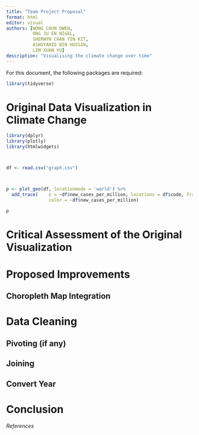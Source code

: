 ```yaml
---
title: "Team Project Proposal"
format: html
editor: visual
authors: [WONG CHUN OWEN, 
          ONG JU EN NIGEL,
          SHERWYN CHAN YIN KIT,
          ASHSYAHID BIN HUSSIN,
          LIM XUAN YU]
description: "Visualising the climate change over time"
---
```


For this document, the following packages are required:

```r
library(tidyverse)
```

# Original Data Visualization in Climate Change
```r
library(dplyr)
library(plotly)
library(htmlwidgets)



df <- read.csv("graph.csv")



p <- plot_geo(df, locationmode = 'world') %>%
  add_trace(    z = ~df$new_cases_per_million, locations = df$code, frame=~df$start_of_week,
                color = ~df$new_cases_per_million)

p

```
# Critical Assessment of the Original Visualization
# Proposed Improvements

## Choropleth Map Integration

# Data Cleaning

## Pivoting (if any)

## Joining

## Convert Year

# Conclusion

###### References